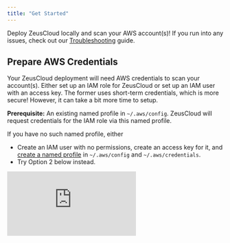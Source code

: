 ```yaml
---
title: "Get Started"
---
```


Deploy ZeusCloud locally and scan your AWS account(s)! If you run into any issues, check out our <a href="../community_and_support/troubleshooting">Troubleshooting</a> guide.

<h2>Prepare AWS Credentials</h2>

Your ZeusCloud deployment will need AWS credentials to scan your account(s). Either set up an IAM role for ZeusCloud or set up an IAM user with an access key. The former uses short-term credentials, which is more secure! However, it can take a bit more time to setup. 

<Accordion title="Option 1: IAM role (more secure)">

<Note>

<b>Prerequisite:</b> An existing named profile in `~/.aws/config`. ZeusCloud will request credentials for the IAM role via this named profile. 

If you have no such named profile, either
- Create an IAM user with no permissions, create an access key for it, and <a href="https://docs.aws.amazon.com/cli/latest/userguide/cli-configure-profiles.html">create a named profile</a> in `~/.aws/config` and `~/.aws/credentials`.
- Try Option 2 below instead.

</Note>

<div style={{position: 'relative', paddingBottom: '64.63195691202873%', height: 0}}><iframe src="https://www.loom.com/embed/c0d4ec8aced64362a685b05dc865108e" frameBorder={0} webkitallowfullscreen mozallowfullscreen allowFullScreen style={{position: 'absolute', top: 0, left: 0, width: '100%', height: '100%'}} /></div>

The steps to set up the IAM role are
1. Create a new IAM role in the account.
2. Attach the <a href="https://docs.aws.amazon.com/IAM/latest/UserGuide/access_policies_job-functions.html#jf_security-auditor">SecurityAudit</a> policy to it.
3. Create a trust relationship policy allowing the user/role associated with the above named profile to assume this role. Here's a template:
```json
{
    "Version": "2012-10-17",
    "Statement": [
        {
            "Sid": "Statement1",
            "Effect": "Allow",
            "Principal": {
                "AWS": <INSERT_USER_ARN_ASSOCIATED_WITH_NAMED_PROFILE>
            },
            "Action": "sts:AssumeRole"
        }
    ]
}
```
4. Create a named profile in `~/.aws/config` for this new IAM role. Here's a template:
```
[profile zeuscloud]
region=us-west-2
role_arn=<INSERT_NEWLY_CREATED_ROLE_ARN>
source_profile=<INSERT_NAMED_PROFILE_THAT_ASSUMES_ROLE>
```

<Note>You must set a region in this named profile for ZeusCloud to successfully scan!</Note>

</Accordion>
<Accordion title="Option 2: IAM user + access key (faster)">

<div style={{position: 'relative', paddingBottom: '64.63195691202873%', height: 0}}><iframe src="https://www.loom.com/embed/679c67bf656c4fa785e44b6dc8d82e55" frameBorder={0} webkitallowfullscreen mozallowfullscreen allowFullScreen style={{position: 'absolute', top: 0, left: 0, width: '100%', height: '100%'}} /></div>

The steps to set up the IAM user and access key are

1. Create a new IAM user in the account.

2. Attach the <a href="https://docs.aws.amazon.com/IAM/latest/UserGuide/access_policies_job-functions.html#jf_security-auditor">SecurityAudit</a> policy to the user.

3. <a href="https://docs.aws.amazon.com/IAM/latest/UserGuide/id_credentials_access-keys.html">Create an access key</a> for the user.

<Warning>

Access keys are long-term credentials. Be sure to delete the user / access key once they are no longer needed!

</Warning>

</Accordion>


<h2>Deploy ZeusCloud Locally</h2>

#### 1. Clone the repo.
```bash Bash
git clone --recurse-submodules https://github.com/Zeus-Labs/ZeusCloud.git
```
#### 2. Run ZeusCloud.
```bash Bash
cd ZeusCloud
make quick-deploy
```

<Note>

If you are deploying with Option 1, ZeusCloud expects your AWS configurations in `~/.aws`. If your configurations are in a different location, update the `AWS_DIRECTORY` variable in the `.env` file. For Windows, change to `%USERPROFILE%\.aws`.

</Note>

#### 3. Visit UI
Visit http://localhost:80.


<h2>Connect ZeusCloud to AWS</h2>

Once ZeusCloud is deployed, you must connect it to the AWS account(s) you would like to scan. Navigate to `Settings > Add new account`. Fill in the `Account Name` with whatever string-identifier you would like. Fill in remaining fields based on whether you are deploying with Option 1 or 2.

<Accordion title="Option 1: IAM role">

1. Select `Named Profile` for `Connection Method`.
2. In the `Profile` dropdown, select the named profile you created earlier.

</Accordion>

<Accordion title="Option 2: IAM user + access key">

1. Select `User Access Key` for `Connection Method`.
2. Fill in the `AWS Access Key ID` and `AWS Secret Access Key` with the access key credentials you just created.
3. Optionally, change the default region.

</Accordion>


<h2>Wait for Scan </h2>

Once you connect your account(s), ZeusCloud will scan them and run various security rules. 

This process may take 10-15 minutes. 
- Monitor progress through the UI: the `Settings` page should show a percentage completed.
- Monitor the terminal as well: you should see logs from the `cartography` container.

<img width="1688" alt="Screen Shot 2023-03-07 at 12 32 53 AM" src="https://user-images.githubusercontent.com/20483346/223367543-59e765c7-3427-4ced-87d7-384aa8bc5d72.png"/>

You should see `backend` container logs like above if the scan has successfully completed.

<h2> Explore ZeusCloud Findings </h2>

At the end of the scan, navigate to the `Alerts` tab to see findings for misconfiguration and attack path security rules. 

Check out the `Rules` tab for a catalog of the security rules that were run. Check your compliance posture for various frameworks in the `Compliance` tab.


